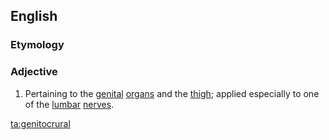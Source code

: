 ==English==

===Etymology===
{{prefix|genito|crural}}

===Adjective===
{{en-adj|-}}

# {{anatomy}} Pertaining to the [[genital]] [[organ]]s and the [[thigh]]; applied especially to one of the [[lumbar]] [[nerve]]s.

[[ta:genitocrural]]